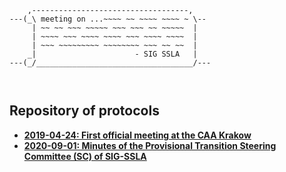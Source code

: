 <div class = "ascii_art_wrapper">
<div class = "ascii_art">

```
    ,-----------------------------------,    
---(_\ meeting on ...~~~~ ~~ ~~~~ ~~~~ ~ \-- 
     | ~~ ~~ ~~~ ~~~~~ ~~~ ~~~ ~~ ~~~~~  |   
     | ~~~~ ~~~ ~~~~ ~~~~ ~~~ ~~~~ ~~~~  |   
     | ~~~ ~~~~~~~~~ ~~~~~~~~ ~~~ ~~ ~~  |   
    _|                      - SIG SSLA   |   
---(_/___________________________________/---



```
<!-- Inspiration: http://ascii.co.uk/art/scroll -->
</div>
</div>

## Repository of protocols

* [**2019-04-24: First official meeting at the CAA Krakow**](protocols/2019-04-24.txt)
* [**2020-09-01: Minutes of the Provisional Transition Steering Committee (SC) of SIG-SSLA**](protocols/2020-09-01.txt)
